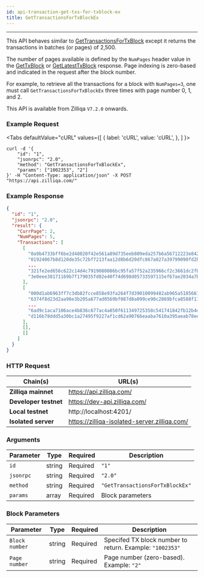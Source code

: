 ```yaml
---
id: api-transaction-get-txs-for-txblock-ex
title: GetTransactionsForTxBlockEx
---
```


---
This API behaves similar to [GetTransactionsForTxBlock](api-transaction-get-txs-for-txblock.mdx) except it returns the transactions in batches (or pages) of 2,500.

The number of pages available is defined by the `NumPages` header value in the [GetTxBlock](api-blockchain-get-tx-block.mdx) or [GetLatestTxBlock](api-blockchain-get-latest-tx-block.mdx) response. Page indexing is zero-based and indicated in the request after the block number.

For example, to retrieve all the transactions for a block with `NumPages=3`, one must call `GetTransactionsForTxBlockEx` three times with page number 0, 1, and 2.

This API is available from Zilliqa `V7.2.0` onwards.

### Example Request



<Tabs
  defaultValue="cURL"
  values={[
    { label: 'cURL', value: 'cURL', },
  ]
}>

<TabItem value="cURL">

```shell
curl -d '{
    "id": "1",
    "jsonrpc": "2.0",
    "method": "GetTransactionsForTxBlockEx",
    "params": ["1002353", "2"]
}' -H "Content-Type: application/json" -X POST "https://api.zilliqa.com/"
```
</TabItem>

</Tabs>

### Example Response

```json
{
  "id": "1",
  "jsonrpc": "2.0",
  "result": {
    "CurrPage": 2,
    "NumPages": 5,
    "Transactions": [
      [
        "0a9b4733bff6be2d48020f42e561a89d735eeb809eda257b6a56712223e842eb",
        "01924067b8d120de35c72bf7213faa12d8b6d20dfc867a027a39799090fd2bad",
        ...
        "321fe2ed656c622c14d4c7919080086bc95fa57f52a235966cf2c3661dc2fbc5",
        "3e0eee38171169b7f179035fd02e40f74d698d05733597115ef67ae2034a7b48"
      ],
      [
        "000d1ab6963ff7c3db82fcce858e93fa264f7d39010099482ab965a518566195",
        "6374f8d23d2aa96e3b205a677ad0569bf087d8a099ce90c2869bfca8588f11eb",
        ...
        "6ad9c1aca7106ace4b836c677ac4a850f611349725358c541741842fb12b4d8d",
        "d116b78ddd5a30bc1a27495f9227af1cd62a90766eaaba7610a395aeab78ee10"
      ],
      [],
      []
    ]
  }
}

```

### HTTP Request

| Chain(s)              | URL(s)                       |
| --------------------- | ---------------------------- |
| **Zilliqa mainnet**   | https://api.zilliqa.com/     |
| **Developer testnet** | https://dev-api.zilliqa.com/ |
| **Local testnet**     | http://localhost:4201/       |
| **Isolated server**   | https://zilliqa-isolated-server.zilliqa.com/ |

### Arguments

| Parameter | Type   | Required | Description                     |
| --------- | ------ | -------- | ------------------------------- |
| `id`      | string | Required | `"1"`                           |
| `jsonrpc` | string | Required | `"2.0"`                         |
| `method`  | string | Required | `"GetTransactionsForTxBlockEx"` |
| `params`  | array  | Required | Block parameters                |

### Block Parameters

| Parameter      | Type   | Required | Description                                              |
| -------------- | ------ | -------- | -------------------------------------------------------- |
| `Block number` | string | Required | Specifed TX block number to return. Example: `"1002353"` |
| `Page number`  | string | Required | Page number (zero-based). Example: `"2"`                 |
